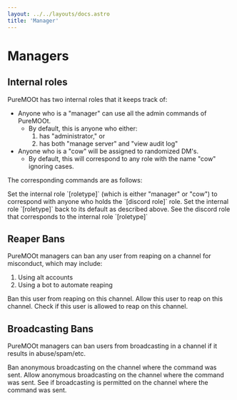 ```yaml
---
layout: ../../layouts/docs.astro
title: 'Manager'
---
```



# Managers

## Internal roles

PureMOOt has two internal roles that it keeps track of:

- Anyone who is a "manager" can use all the admin commands of PureMOOt.
  - By default, this is anyone who either:
    1. has "administrator," or
    2. has both "manage server" and "view audit log"
- Anyone who is a "cow" will be assigned to randomized DM's.
  - By default, this will correspond to any role with the name "cow" ignoring cases.

The corresponding commands are as follows:

<Command name='/pmmanager set [roletype] [discord role]' admin={true}>
	Set the internal role `[roletype]` (which is either "manager" or "cow") to
	correspond with anyone who holds the `[discord role]` role.
</Command>

<Command name='/pmmanager unset [roletype]' admin={true}>
	Set the internal role `[roletype]` back to its default as described above.
</Command>

<Command name='/pmmanager get [roletype]'>
	See the discord role that corresponds to the internal role `[roletype]`
</Command>

## Reaper Bans

PureMOOt managers can ban any user from reaping on a channel for misconduct, which may include:
1. Using alt accounts
2. Using a bot to automate reaping

<Command name='/pmmanager rban [user]' admin={true}>
	Ban this user from reaping on this channel.
</Command>
<Command name='/pmmanager rallow [user]' admin={true}>
	Allow this user to reap on this channel.
</Command>
<Command name='/pmmanager rpermitted [user]'>
	Check if this user is allowed to reap on this channel.
</Command>

## Broadcasting Bans

PureMOOt managers can ban users from broadcasting in a channel if it results in
abuse/spam/etc.

<Command name='/pmmanager bban' admin={true}>
	Ban anonymous broadcasting on the channel where the command was sent.
</Command>
<Command name='/pmmanager ballow' admin={true}>
	Allow anonymous broadcasting on the channel where the command was sent.
</Command>
<Command name='/pmmanager bpermitted'>
	See if broadcasting is permitted on the channel where the command was sent.
</Command>